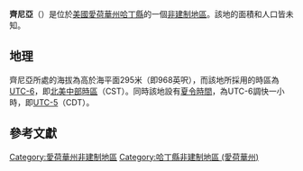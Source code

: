 {{noteTA
|G1=USState
|G2=地名
|G3=Unit
}}
{{Infobox settlement
|official_name            = 齊尼亞
|native_name = Xenia
|settlement_type          = [[非建制地區|非建制地區]]
|image_skyline            = 
|imagesize                = 
|image_map                = 
|mapsize                  = 
|pushpin_map              = USA Iowa
|pushpin_label            = 齊尼亞
|pushpin_label_position   = top
|pushpin_map_caption      = 齊尼亞在愛荷華州的位置
|subdivision_type         = [[世界政區索引|國家]]
|subdivision_type1        = [[美国州份|州份]]
|subdivision_type2        = [[愛荷華州行政区划|縣]]
|subdivision_name         = [[美国|美国]]
|subdivision_name1        = [[愛荷華州|愛荷華州]]
|subdivision_name2        = [[哈丁縣_(愛荷華州)|哈丁縣]]
|elevation_ft             = 968
|elevation_m              = 295
|area_total_km2           = 
|area_total_sq_mi         = 
|area_land_km2            = 
|area_land_sq_mi          = 
|area_water_km2           = 
|area_water_sq_mi         = 
|population_as_of         = 2010
|population_footnotes     = 
|population_total         = 
|population_metro         = 
|population_density_km2   = auto
|population_density_sq_mi = auto
|timezone                 = [[北美中部时区|北美中部时区]]
|utc_offset               = -6
|coordinates              = {{coord|42|18|04|N|93|04|51|W|display=inline,title}}
| coor_pinpoint           = 
| coordinates_footnotes   = 
|timezone_DST             = CDT
|utc_offset_DST           = -5
|postal_code_type         = [[美國郵區編號|郵區編號]]
|postal_code              = 
|area_code                = {{link-en|电话区号641|Area code 641|641}}
|blank_name = [[地名信息系统|GNIS ID]]
|blank_info = 465437<ref name="GNIS">{{cite gnis|465437|Xenia}}</ref>
}}
'''齊尼亞'''（{{lang-en|Xenia}}）是位於[[美國|美國]][[愛荷華州|愛荷華州]][[哈丁縣_(愛荷華州)|哈丁縣]]的一個[[非建制地區|非建制地區]]。該地的面積和人口皆未知。

== 地理 ==
齊尼亞所處的海拔為高於海平面295米（即968英呎），而該地所採用的時區為[[UTC-6|UTC-6]]，即[[北美中部時區|北美中部時區]]（CST）。同時該地設有[[夏令時間|夏令時間]]，為UTC-6調快一小時，即[[UTC-5|UTC-5]]（CDT）。

== 參考文獻 ==
{{reflist}}

{{哈丁縣 (愛荷華州)}}

{{DEFAULTSORT:Xenia}}
[[Category:愛荷華州非建制地區|Category:愛荷華州非建制地區]]
[[Category:哈丁縣非建制地區_(愛荷華州)|Category:哈丁縣非建制地區 (愛荷華州)]]

{{Iowa-geo-stub}}